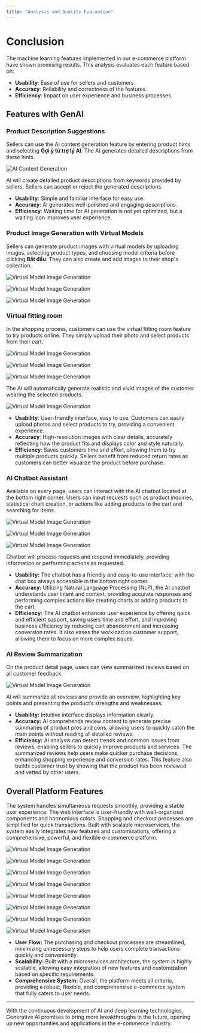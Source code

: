 ```yaml
---
title: "Analysis and Quality Evaluation"
---
```


# Conclusion

The machine learning features implemented in our e-commerce platform have shown promising results. This analysis evaluates each feature based on:

- **Usability**: Ease of use for sellers and customers.
- **Accuracy**: Reliability and correctness of the features.
- **Efficiency**: Impact on user experience and business processes.

## Features with GenAI

### Product Description Suggestions

Sellers can use the AI content generation feature by entering product hints and selecting **Gợi ý từ trợ lý AI**. The AI generates detailed
descriptions from these hints.

![AI Content Generation](/assets/chapter_5/5.1.png)

AI will create detailed product descriptions from keywords provided by sellers. Sellers can accept or reject the generated descriptions.

- **Usability**: Simple and familiar interface for easy use.
- **Accuracy**: AI generates well-polished and engaging descriptions.
- **Efficiency**: Waiting time for AI generation is not yet optimized, but a waiting icon improves user experience.

### Product Image Generation with Virtual Models

Sellers can generate product images with virtual models by uploading images, selecting product types, and choosing model criteria before
clicking **Bắt đầu**. They can also create and add images to their shop's collection.

![Virtual Model Image Generation](/assets/chapter_5/5.2.png)

![Virtual Model Image Generation](/assets/chapter_5/5.3.png)

![Virtual Model Image Generation](/assets/chapter_5/5.4.png)

### Virtual fitting room

In the shopping process, customers can use the virtual fitting room feature to try products online. They simply upload their photo and
select products from their cart.

![Virtual Model Image Generation](/assets/chapter_5/5.5.png)

![Virtual Model Image Generation](/assets/chapter_5/5.6.png)

![Virtual Model Image Generation](/assets/chapter_5/5.7.png)

The AI will automatically generate realistic and vivid images of the customer wearing the selected products.

![Virtual Model Image Generation](/assets/chapter_5/5.8.png)

- **Usability**: User-friendly interface, easy to use. Customers can easily upload photos and select products to try, providing a convenient experience.
- **Accuracy**: High-resolution images with clear details, accurately reflecting how the product fits and displays color and style naturally.
- **Efficiency**: Saves customers time and effort, allowing them to try multiple products quickly. Sellers benefit from reduced return rates
  as customers can better visualize the product before purchase.

### AI Chatbot Assistant

Available on every page, users can interact with the AI chatbot located at the bottom right corner. Users can input requests such as product
inquiries, statistical chart creation, or actions like adding products to the cart and searching for items.

![Virtual Model Image Generation](/assets/chapter_5/5.9.png)

![Virtual Model Image Generation](/assets/chapter_5/5.10.png)

![Virtual Model Image Generation](/assets/chapter_5/5.11.png)

Chatbot will process requests and respond immediately, providing information or performing actions as requested.

- **Usability:** The chatbot has a friendly and easy-to-use interface, with the chat box always accessible in the bottom right corner.
- **Accuracy:** Utilizing Natural Language Processing (NLP), the AI chatbot understands user intent and context, providing accurate responses
  and performing complex actions like creating charts or adding products to the cart.
- **Efficiency:** The AI chatbot enhances user experience by offering quick and efficient support, saving users time and effort, and improving
  business efficiency by reducing cart abandonment and increasing conversion rates. It also eases the workload on customer support, allowing them
  to focus on more complex issues.

### AI Review Summarization

On the product detail page, users can view summarized reviews based on all customer feedback.

![Virtual Model Image Generation](/assets/chapter_5/5.12.png)

AI will summarize all reviews and provide an overview, highlighting key points and presenting the product’s strengths and weaknesses.

- **Usability:** Intuitive interface displays information clearly.
- **Accuracy:** AI comprehends review content to generate precise summaries of product pros and cons, allowing users to quickly
  catch the main points without reading all detailed reviews.
- **Efficiency:** AI analysis can detect trends and common issues from reviews, enabling sellers to quickly improve products and services. The
  summarized reviews help users make quicker purchase decisions, enhancing shopping experience and conversion rates. This feature also builds
  customer trust by showing that the product has been reviewed and vetted by other users.

## Overall Platform Features

The system handles simultaneous requests smoothly, providing a stable user experience. The web interface is user-friendly with well-organized
components and harmonious colors. Shopping and checkout processes are simplified for quick transactions. Built with scalable microservices, the
system easily integrates new features and customizations, offering a comprehensive, powerful, and flexible e-commerce platform.

![Virtual Model Image Generation](/assets/chapter_5/5.13.png)

![Virtual Model Image Generation](/assets/chapter_5/5.14.png)

![Virtual Model Image Generation](/assets/chapter_5/5.15.png)

![Virtual Model Image Generation](/assets/chapter_5/5.16.png)

![Virtual Model Image Generation](/assets/chapter_5/5.17.png)

![Virtual Model Image Generation](/assets/chapter_5/5.18.png)

![Virtual Model Image Generation](/assets/chapter_5/5.19.png)

![Virtual Model Image Generation](/assets/chapter_5/5.20.png)

- **User Flow:** The purchasing and checkout processes are streamlined, minimizing unnecessary steps to help users complete transactions quickly and conveniently.
- **Scalability:** Built with a microservices architecture, the system is highly scalable, allowing easy integration of new features and customization based on specific requirements.
- **Comprehensive System:** Overall, the platform meets all criteria, providing a robust, flexible, and comprehensive e-commerce system that fully caters to user needs.

---

With the continuous development of AI and deep learning technologies, Generative AI promises to bring more breakthroughs in the future, opening up new opportunities and applications in the e-commerce industry.

